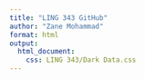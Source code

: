 ```yaml
---
title: "LING 343 GitHub"
author: "Zane Mohammad"
format: html
output: 
  html_document:
    css: LING 343/Dark Data.css
---
```


<link href="Dark Data.css" rel="stylesheet"></link>

```r
```
